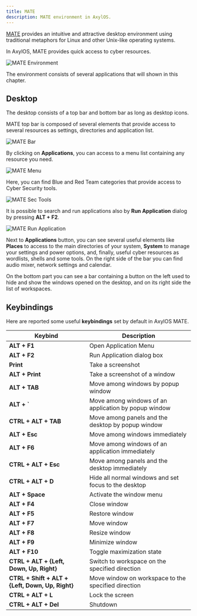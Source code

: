 ```yaml
---
title: MATE
description: MATE environment in AxylOS.
---
```


[MATE](https://wiki.archlinux.org/title/MATE) provides an intuitive and attractive desktop environment using traditional metaphors for Linux and other Unix-like operating systems.

In AxylOS, MATE provides quick access to cyber resources.

![MATE Environment](@assets/images/mate-cyborg.png)

The environment consists of several applications that will shown in this chapter.

## Desktop

The desktop consists of a top bar and bottom bar as long as desktop icons.

MATE top bar is composed of several elements that provide access to several resources as settings, directories and application list.

![MATE Bar](@assets/images/mate-bar.png)

By clicking on **Applications**, you can access to a menu list containing any resource you need.

![MATE Menu](@assets/images/mate-menu.png)

Here, you can find Blue and Red Team categories that provide access to Cyber Security tools.

![MATE Sec Tools](@assets/images/mate-secmenu.png)

It is possible to search and run applications also by **Run Application** dialog by pressing **ALT + F2**.

![MATE Run Application](@assets/images/mate-appdialog.png)

Next to **Applications** button, you can see several useful elements like **Places** to access to the main directories of your system, **System** to manage your settings and power options, and, finally, useful cyber resources as wordlists, shells and some tools. On the right side of the bar you can find audio mixer, network settings and calendar.

On the bottom part you can see a bar containing a button on the left used to hide and show the windows opened on the desktop, and on its right side the list of workspaces.

## Keybindings

Here are reported some useful **keybindings** set by default in AxylOS MATE.

| Keybind | Description |
| ------- | ----------- |
| **ALT + F1** | Open Application Menu |
| **ALT + F2** | Run Application dialog box |
| **Print** | Take a screenshot |
| **ALT + Print** | Take a screenshot of a window |
| **ALT + TAB** | Move among windows by popup window |
| **ALT + `** | Move among windows of an application by popup window |
| **CTRL + ALT + TAB** | Move among panels and the desktop by popup window |
| **ALT + Esc** | Move among windows immediately |
| **ALT + F6** | Move among windows of an application immediately |
| **CTRL + ALT + Esc** | Move among panels and the desktop immediately |
| **CTRL + ALT + D** | Hide all normal windows and set focus to the desktop |
| **ALT + Space** | Activate the window menu |
| **ALT + F4** | Close window |
| **ALT + F5** | Restore window |
| **ALT + F7** | Move window |
| **ALT + F8** | Resize window |
| **ALT + F9** | Minimize window |
| **ALT + F10** | Toggle maximization state |
| **CTRL + ALT + \{Left, Down, Up, Right\}** | Switch to workspace on the specified direction |
| **CTRL + Shift + ALT + \{Left, Down, Up, Right\}** | Move window on workspace to the specified direction |
| **CTRL + ALT + L** | Lock the screen |
| **CTRL + ALT + Del** | Shutdown |

<ImageComponent />
